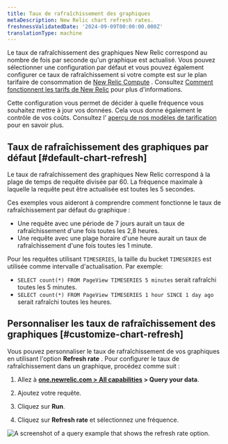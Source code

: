 ```yaml
---
title: Taux de rafraîchissement des graphiques
metaDescription: New Relic chart refresh rates.
freshnessValidatedDate: '2024-09-09T00:00:00.000Z'
translationType: machine
---
```


Le taux de rafraîchissement des graphiques New Relic correspond au nombre de fois par seconde qu&apos;un graphique est actualisé. Vous pouvez sélectionner une configuration par défaut et vous pouvez également configurer ce taux de rafraîchissement si votre compte est sur le plan tarifaire de consommation de [New Relic Compute](https://newrelic.com/pricing/compute) . Consultez [Comment fonctionnent les tarifs de New Relic](/docs/accounts/accounts-billing/new-relic-one-pricing-billing/new-relic-one-pricing-billing/) pour plus d&apos;informations.

Cette configuration vous permet de décider à quelle fréquence vous souhaitez mettre à jour vos données. Cela vous donne également le contrôle de vos coûts. Consultez l’ [aperçu de nos modèles de tarification](/docs/accounts/original-accounts-billing/original-product-based-pricing/overview-pricing-models/#determine-pricing) pour en savoir plus.

## Taux de rafraîchissement des graphiques par défaut [#default-chart-refresh]

Le taux de rafraîchissement des graphiques New Relic correspond à la plage de temps de requête divisée par 60. La fréquence maximale à laquelle la requête peut être actualisée est toutes les 5 secondes.

Ces exemples vous aideront à comprendre comment fonctionne le taux de rafraîchissement par défaut du graphique :

* Une requête avec une période de 7 jours aurait un taux de rafraîchissement d&apos;une fois toutes les 2,8 heures.
* Une requête avec une plage horaire d&apos;une heure aurait un taux de rafraîchissement d&apos;une fois toutes les 1 minute.

Pour les requêtes utilisant `TIMESERIES`, la taille du bucket `TIMESERIES` est utilisée comme intervalle d&apos;actualisation. Par exemple:

* `SELECT count(*) FROM PageView TIMESERIES 5 minutes` serait rafraîchi toutes les 5 minutes.
* `SELECT count(*) FROM PageView TIMESERIES 1 hour SINCE 1 day ago` serait rafraîchi toutes les heures.

## Personnaliser les taux de rafraîchissement des graphiques [#customize-chart-refresh]

Vous pouvez personnaliser le taux de rafraîchissement de vos graphiques en utilisant l&apos;option <DNT>**Refresh rate**</DNT> . Pour configurer le taux de rafraîchissement dans un graphique, procédez comme suit :

1. Allez à <DNT>**[one.newrelic.com &gt; All capabilities](https://one.newrelic.com/all-capabilities) &gt; Query your data**</DNT>.

2. Ajoutez votre requête.

3. Cliquez sur <DNT>**Run**</DNT>.

4. Cliquez sur <DNT>**Refresh rate**</DNT> et sélectionnez une fréquence.

<img title="A query example that shows the refresh rate option." alt="A screenshot of a query example that shows the refresh rate option." src="/images/queries-nrql_screenshot-crop_refresh-rate.webp" />
